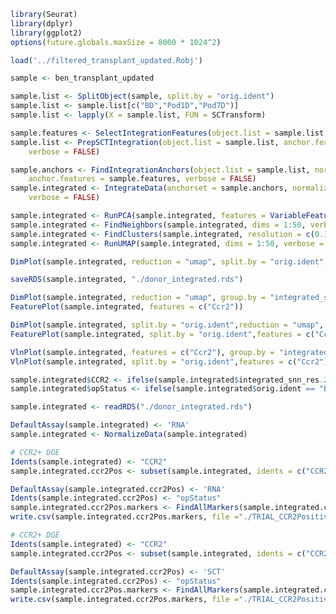 ```r
library(Seurat)
library(dplyr)
library(ggplot2)
options(future.globals.maxSize = 8000 * 1024^2)
```

```r
load('../filtered_transplant_updated.Robj')
```

```r
sample <- ben_transplant_updated
```

```r
sample.list <- SplitObject(sample, split.by = "orig.ident")
sample.list <- sample.list[c("BD","Pod1D","Pod7D")]
sample.list <- lapply(X = sample.list, FUN = SCTransform)
```

```r
sample.features <- SelectIntegrationFeatures(object.list = sample.list, nfeatures = 3000)
sample.list <- PrepSCTIntegration(object.list = sample.list, anchor.features = sample.features, 
    verbose = FALSE)

sample.anchors <- FindIntegrationAnchors(object.list = sample.list, normalization.method = "SCT", 
    anchor.features = sample.features, verbose = FALSE)
sample.integrated <- IntegrateData(anchorset = sample.anchors, normalization.method = "SCT", 
    verbose = FALSE)

sample.integrated <- RunPCA(sample.integrated, features = VariableFeatures(object = sample.integrated), npcs=50, verbose=TRUE)
sample.integrated <- FindNeighbors(sample.integrated, dims = 1:50, verbose = FALSE)
sample.integrated <- FindClusters(sample.integrated, resolution = c(0.1, 0.2, 0.3, 0.4, 0.5, 0.6, 0.7, 0.8, 0.9, 1.0, 1.1, 1.2, 1.3, 1.4, 1.5, 1.6, 1.7, 1.8, 1.9, 2.0, 2.1, 2.2, 2.3, 2.4, 2.5, 2.6, 2.7, 3.0), verbose = FALSE)
sample.integrated <- RunUMAP(sample.integrated, dims = 1:50, verbose = FALSE)
```

```r
DimPlot(sample.integrated, reduction = "umap", split.by = "orig.ident", group.by = "integrated_snn_res.0.3", repel = TRUE)
```

```r
saveRDS(sample.integrated, "./donor_integrated.rds")
```

```r
DimPlot(sample.integrated, reduction = "umap", group.by = "integrated_snn_res.2", repel = TRUE, label=TRUE)
FeaturePlot(sample.integrated, features = c("Ccr2"))

DimPlot(sample.integrated, split.by = "orig.ident",reduction = "umap", group.by = "integrated_snn_res.2", repel = TRUE, label=TRUE)
FeaturePlot(sample.integrated, split.by = "orig.ident",features = c("Ccr2"))

VlnPlot(sample.integrated, features = c("Ccr2"), group.by = "integrated_snn_res.2")
VlnPlot(sample.integrated, split.by = "orig.ident",features = c("Ccr2"), group.by = "integrated_snn_res.2")
```

```r
sample.integrated$CCR2 <- ifelse(sample.integrated$integrated_snn_res.2 %in% c("12", "16"), "CCR2+", "CCR2-") 
sample.integrated$opStatus <- ifelse(sample.integrated$orig.ident == "BD", "Pre-Op", "Post-Op") 
```

```r
sample.integrated <- readRDS("./donor_integrated.rds")
```

```r
DefaultAssay(sample.integrated) <- 'RNA'
sample.integrated <- NormalizeData(sample.integrated)
```

```r
# CCR2+ DGE
Idents(sample.integrated) <- "CCR2"
sample.integrated.ccr2Pos <- subset(sample.integrated, idents = c("CCR2+"))

DefaultAssay(sample.integrated.ccr2Pos) <- 'RNA'
Idents(sample.integrated.ccr2Pos) <- "opStatus"
sample.integrated.ccr2Pos.markers <- FindAllMarkers(sample.integrated.ccr2Pos, only.pos = TRUE, min.pct = 0.1, logfc.threshold = 0.01)
write.csv(sample.integrated.ccr2Pos.markers, file ="./TRIAL_CCR2Positive_Pre_vs_Post_Op_DGE_SCT.csv", quote = FALSE)
```

```r
# CCR2+ DGE
Idents(sample.integrated) <- "CCR2"
sample.integrated.ccr2Pos <- subset(sample.integrated, idents = c("CCR2-"))

DefaultAssay(sample.integrated.ccr2Pos) <- 'SCT'
Idents(sample.integrated.ccr2Pos) <- "opStatus"
sample.integrated.ccr2Pos.markers <- FindAllMarkers(sample.integrated.ccr2Pos, only.pos = TRUE, min.pct = 0.1, logfc.threshold = 0.01)
write.csv(sample.integrated.ccr2Pos.markers, file ="./TRIAL_CCR2Positive_Pre_vs_Post_Op_DGE_SCT.csv", quote = FALSE)
```














